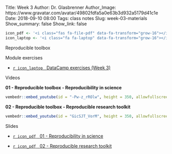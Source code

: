 Title: Week 3
Author: Dr. Glasbrenner
Author_Image: https://www.gravatar.com/avatar/49802fdfa5a0e63b3d932a5179d41c1e
Date: 2018-09-10 08:00
Tags: class notes
Slug: week-03-materials
Show_summary: false
Show_link: false

```r
icon_pdf <- '<i class="fas fa-file-pdf" data-fa-transform="grow-16"></i>&nbsp;'
icon_laptop <- '<i class="fa fa-laptop" data-fa-transform="grow-16"></i>&nbsp;'
```

[Reproducible toolbox]{.h2}

[Module exercises]{.h3}

::: {.no-bullets}
*   [`r icon_laptop` &nbsp; [DataCamp exercises (Week 3)]{.card-downloads-format}][module-exercises]
:::
<div style="margin-bottom: 1em"></div>

[Videos]{.h3}

**01 - Reproducible toolbox - Reproducibility in science**

```r
vembedr::embed_youtube(id = "-Pw-z_rROlw", height = 350, allowfullscreen = TRUE, frameborder = 0)
```

**02 - Reproducible toolbox - Reproducible research toolkit**

```r
vembedr::embed_youtube(id = "GicSJT_VorM", height = 350, allowfullscreen = TRUE, frameborder = 0)
```

[Slides]{.h3}

::: {.no-bullets}
*   [`r icon_pdf` &nbsp; [01 - Reproducibility in science]{.card-downloads-format}][slides-01]

*   [`r icon_pdf` &nbsp; [02 - Reproducible research toolkit]{.card-downloads-format}][slides-02]
:::

[slides-01]:        /doc/week03_reproducible_toolbox_01_reproducibility_in_science.pdf
[slides-02]:        /doc/week03_reproducible_toolbox_02_reproducible_research_toolkit.pdf
[module-exercises]: /assignments/datacamp-exercises-week-3
